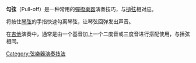 {{Multiple issues|
{{Expand language|1=en|time=2022-02-25T03:25:30+00:00}}
{{Unreferenced|time=2022-02-25T03:25:30+00:00}}
}}
'''勾弦'''（Pull-off）是一种常用的[[彈撥樂器|彈撥樂器]]演奏技巧，与[[搥弦|搥弦]]相对应。

将按住[[琴弦|琴弦]]的手指快速勾离琴弦，让琴弦回弹发出声音。

在[[吉他|吉他]]演奏中，通常是由一个基音加上一个二度音或三度音进行搭配使用，与捶弦相同。

[[Category:弦樂器演奏技法|Category:弦樂器演奏技法]]